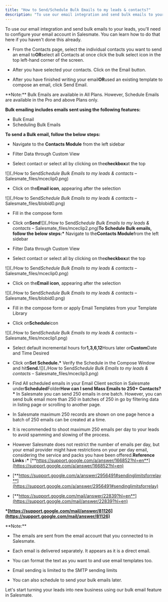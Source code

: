 ```yaml
---
title: "How to Send/Schedule Bulk Emails to my leads & contacts?"
description: "To use our email integration and send bulk emails to your leads, you'll need to configure your email account in Salesmate. You can learn how to do tha..."
---
```


To use our email integration and send bulk emails to your leads, you'll need to configure your email account in Salesmate. You can learn how to do that here if you haven't done this already.

- From the Contacts page, select the individual contacts you want to send an email to**OR**select all Contacts at once click the bulk select icon in the top left-hand corner of the screen.

- After you have selected your contacts. Click on the Email button.

- After you have finished writing your email**OR**used an existing template to compose an email, click Send Email.

<Note>
  **Note:** Bulk Emails are available in All Plans. However, Schedule Emails are
  available in the Pro and above Plans only.
</Note>

**Bulk emailing includes emails sent using the following features:**

- Bulk Email
- Scheduling Bulk Emails

**To send a Bulk email, follow the below steps:**

- Navigate to the **Contacts Module** from the left sidebar

- Filter Data through Custom View

- Select contact or select all by clicking on the**checkbox**at the top

![](./How to Send*Schedule Bulk Emails to my leads & contacts* – Salesmate_files/mceclip0.png)

- Click on the**Email icon**, appearing after the selection

![](./How to Send*Schedule Bulk Emails to my leads & contacts* – Salesmate_files/blobid0.png)

- Fill in the compose form

- Click on**Send**![](./How to Send*Schedule Bulk Emails to my leads & contacts* – Salesmate_files/mceclip2.png)**To Schedule Bulk emails, follow the below steps:\*** Navigate to the**Contacts Module**from the left sidebar

- Filter Data through Custom View

- Select contact or select all by clicking on the**checkbox**at the top

![](./How to Send*Schedule Bulk Emails to my leads & contacts* – Salesmate_files/mceclip0.png)

- Click on the**Email icon**, appearing after the selection

![](./How to Send*Schedule Bulk Emails to my leads & contacts* – Salesmate_files/blobid0.png)

- Fill in the compose form or apply Email Templates from your Template Library

- Click on**Schedule**icon

![](./How to Send*Schedule Bulk Emails to my leads & contacts* – Salesmate_files/mceclip1.png)

- Select default incremental hours for**1,3,6,12**Hours later or**Custom**Date and Time Desired

- Click on**Set Schedule.\*** Verify the Schedule in the Compose Window and hit**Send.**![](./How to Send*Schedule Bulk Emails to my leads & contacts* – Salesmate_files/mceclip3.png)

- Find All scheduled emails in your Email Client section in Salesmate under**Scheduled**Folder**How can I send Mass Emails to 250+ Contacts?\*** In Salesmate you can send 250 emails in one batch. However, you can send bulk email more than 250 in batches of 250 in go by filtering data in listing page or scrolling to another page.

- In Salesmate maximum 250 records are shown on one page hence a batch of 250 emails can be created at a time.

- It is recommended to shoot maximum 250 emails per day to your leads to avoid spamming and slowing of the process.

- However Salesmate does not restrict the number of emails per day, but your email provider might have restrictions on your per day email, considering the service and packs you have been offered.**Reference Links :\*** [**https://support.google.com/a/answer/166852?hl=en**](https://support.google.com/a/answer/166852?hl=en)

- [**https://support.google.com/a/answer/2956491#sendinglimitsforrelay**](https://support.google.com/a/answer/2956491#sendinglimitsforrelay)

- [**https://support.google.com/mail/answer/22839?hl=en**](https://support.google.com/mail/answer/22839?hl=en)

**\*[https://support.google.com/mail/answer/81126](https://support.google.com/mail/answer/81126)**

<Note>
**Note:** 
</Note>

- The emails are sent from the email account that you connected to in Salesmate.

- Each email is delivered separately. It appears as it is a direct email.

- You can format the text as you want to and use email templates too.

- Email sending is limited to the SMTP sending limits

- You can also schedule to send your bulk emails later.

Let's start turning your leads into new business using our bulk email feature in Salesmate.
